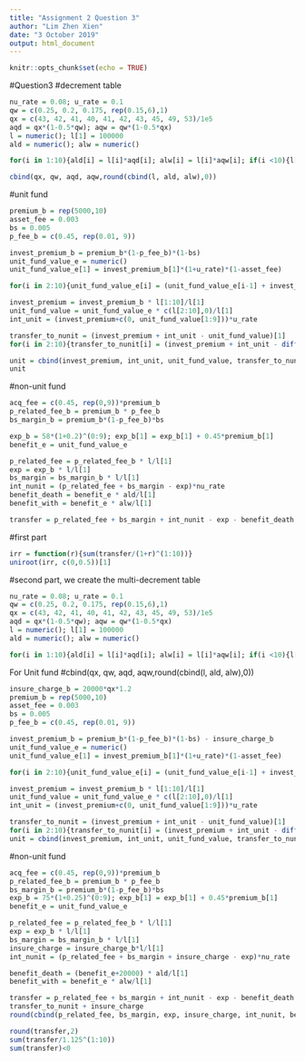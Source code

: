 ---
title: "Assignment 2 Question 3"
author: "Lim Zhen Xien"
date: "3 October 2019"
output: html_document
---

```{r setup, include=FALSE}
knitr::opts_chunk$set(echo = TRUE)
```


#Question3
#decrement table
```{r}
nu_rate = 0.08; u_rate = 0.1
qw = c(0.25, 0.2, 0.175, rep(0.15,6),1)
qx = c(43, 42, 41, 40, 41, 42, 43, 45, 49, 53)/1e5
aqd = qx*(1-0.5*qw); aqw = qw*(1-0.5*qx)
l = numeric(); l[1] = 100000
ald = numeric(); alw = numeric()
```

```{r}
for(i in 1:10){ald[i] = l[i]*aqd[i]; alw[i] = l[i]*aqw[i]; if(i <10){l[i+1] = l[i] - ald[i] - alw[i]}}
```

```{r}
cbind(qx, qw, aqd, aqw,round(cbind(l, ald, alw),0))
```

#unit fund
```{r}
premium_b = rep(5000,10)
asset_fee = 0.003
bs = 0.005
p_fee_b = c(0.45, rep(0.01, 9))
```

```{r}
invest_premium_b = premium_b*(1-p_fee_b)*(1-bs)
unit_fund_value_e = numeric()
unit_fund_value_e[1] = invest_premium_b[1]*(1+u_rate)*(1-asset_fee)
```

```{r}
for(i in 2:10){unit_fund_value_e[i] = (unit_fund_value_e[i-1] + invest_premium_b[i])*(1+u_rate)*(1-asset_fee)}
```

```{r}
invest_premium = invest_premium_b * l[1:10]/l[1]
unit_fund_value = unit_fund_value_e * c(l[2:10],0)/l[1]
int_unit = (invest_premium+c(0, unit_fund_value[1:9]))*u_rate
```

```{r}
transfer_to_nunit = (invest_premium + int_unit - unit_fund_value)[1]
for(i in 2:10){transfer_to_nunit[i] = (invest_premium + int_unit - diff(c(0, unit_fund_value)))[i]}
```

```{r}
unit = cbind(invest_premium, int_unit, unit_fund_value, transfer_to_nunit)
unit
```

#non-unit fund
```{r}
acq_fee = c(0.45, rep(0,9))*premium_b
p_related_fee_b = premium_b * p_fee_b
bs_margin_b = premium_b*(1-p_fee_b)*bs
```

```{r}
exp_b = 58*(1+0.2)^(0:9); exp_b[1] = exp_b[1] + 0.45*premium_b[1]
benefit_e = unit_fund_value_e
```

```{r}
p_related_fee = p_related_fee_b * l/l[1]
exp = exp_b * l/l[1]
bs_margin = bs_margin_b * l/l[1]
int_nunit = (p_related_fee + bs_margin - exp)*nu_rate
benefit_death = benefit_e * ald/l[1]
benefit_with = benefit_e * alw/l[1]
```

```{r}
transfer = p_related_fee + bs_margin + int_nunit - exp - benefit_death - benefit_with + transfer_to_nunit
```

#first part
```{r}
irr = function(r){sum(transfer/(1+r)^(1:10))}
uniroot(irr, c(0,0.5))[1]
```

#second part, we create the multi-decrement table
```{r}
nu_rate = 0.08; u_rate = 0.1
qw = c(0.25, 0.2, 0.175, rep(0.15,6),1)
qx = c(43, 42, 41, 40, 41, 42, 43, 45, 49, 53)/1e5
aqd = qx*(1-0.5*qw); aqw = qw*(1-0.5*qx)
l = numeric(); l[1] = 100000
ald = numeric(); alw = numeric()
```

```{r}
for(i in 1:10){ald[i] = l[i]*aqd[i]; alw[i] = l[i]*aqw[i]; if(i <10){l[i+1] = l[i] - ald[i] - alw[i]}}
```

For Unit fund
#cbind(qx, qw, aqd, aqw,round(cbind(l, ald, alw),0))
```{r}
insure_charge_b = 20000*qx*1.2
premium_b = rep(5000,10)
asset_fee = 0.003
bs = 0.005
p_fee_b = c(0.45, rep(0.01, 9))
```

```{r}
invest_premium_b = premium_b*(1-p_fee_b)*(1-bs) - insure_charge_b
unit_fund_value_e = numeric()
unit_fund_value_e[1] = invest_premium_b[1]*(1+u_rate)*(1-asset_fee)
```

```{r}
for(i in 2:10){unit_fund_value_e[i] = (unit_fund_value_e[i-1] + invest_premium_b[i])*(1+u_rate)*(1-asset_fee)}
```

```{r}
invest_premium = invest_premium_b * l[1:10]/l[1]
unit_fund_value = unit_fund_value_e * c(l[2:10],0)/l[1]
int_unit = (invest_premium+c(0, unit_fund_value[1:9]))*u_rate
```

```{r}
transfer_to_nunit = (invest_premium + int_unit - unit_fund_value)[1]
for(i in 2:10){transfer_to_nunit[i] = (invest_premium + int_unit - diff(c(0, unit_fund_value)))[i]}
unit = cbind(invest_premium, int_unit, unit_fund_value, transfer_to_nunit)
```

#non-unit fund
```{r}
acq_fee = c(0.45, rep(0,9))*premium_b
p_related_fee_b = premium_b * p_fee_b
bs_margin_b = premium_b*(1-p_fee_b)*bs
exp_b = 75*(1+0.25)^(0:9); exp_b[1] = exp_b[1] + 0.45*premium_b[1]
benefit_e = unit_fund_value_e
```

```{r}
p_related_fee = p_related_fee_b * l/l[1]
exp = exp_b * l/l[1]
bs_margin = bs_margin_b * l/l[1]
insure_charge = insure_charge_b*l/l[1]
int_nunit = (p_related_fee + bs_margin + insure_charge - exp)*nu_rate
```

```{r}
benefit_death = (benefit_e+20000) * ald/l[1]
benefit_with = benefit_e * alw/l[1]
```

```{r}
transfer = p_related_fee + bs_margin + int_nunit - exp - benefit_death - benefit_with +
transfer_to_nunit + insure_charge
round(cbind(p_related_fee, bs_margin, exp, insure_charge, int_nunit, benefit_death, benefit_with, transfer_to_nunit, transfer),2)
```

```{r}
round(transfer,2)
sum(transfer/1.125^(1:10))
sum(transfer)<0
```